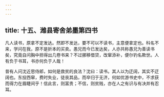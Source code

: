 ```yaml
---
---
---
```

title: 十五、潍县寄舍弟墨第四书
---



凡人读书，原拿不定发达。然即不发达，要不可以不读书，主意便拿定也。科名不来，学问在我，原不是折本的买卖。愚兄而今已发达矣，人亦共称愚兄为善读书矣，究竟自问胸中担得出几卷书来？不过挪移借贷，改窜添补，便尔钓名欺世。人有负于书耳，书亦何负于人哉！

昔有人问沈近思侍郎，如何是救贫的良法？沈曰：读书。其人以为迂阔，其实不迂阔也。东投西窜，费时失业，徒丧其品，而卒归于无济，何如优游书史中，不求获而得力在眉睫间乎！信此言，则富贵；不信，则贫贱，亦在人之有识与有决并有忍耳。